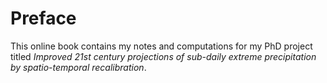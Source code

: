# Preface {.unnumbered}

This online book contains my notes and computations for my PhD project titled *Improved 21st century projections of sub-daily extreme precipitation by spatio-temporal recalibration*.